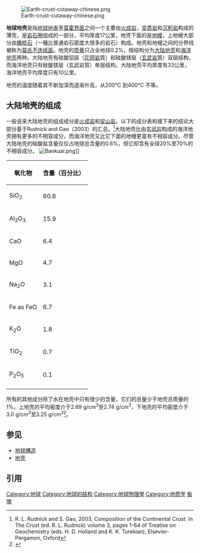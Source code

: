 [[File:Earth-crust-cutaway-chinese.png|thumb]]

'''地球地壳'''是指[[地球|地球]][[地表|地表]]至[[莫霍界面|莫霍界面]]之间一个主要由[[火成岩|火成岩]]，[[变质岩|变质岩]]和[[沉积岩|沉积岩]]构成的薄壳，是[[岩石圈|岩石圈]]组成的一部分，平均厚度17公里，地壳下面的是[[地幔|地幔]]，上地幔大部分由[[橄榄石|橄榄石]]（一種比普通岩石密度大很多的岩石）构成。地壳和地幔之间的分界线被称为[[莫氏不连续面|莫氏不连续面]]。地壳的[[质量|质量]]只占全地球0.2%，按结构分为[[大陆地壳|大陆地壳]]和[[海洋地壳|海洋地壳]]两种。大陆地壳有硅酸铝层（[[花岡岩|花岡岩]]質）和硅酸镁层（[[玄武岩|玄武岩]]質）双层结构，而海洋地壳只有硅酸镁层（玄武岩質）单层结构，大陆地壳平均厚度有33公里，海洋地壳平均厚度只有10公里。

地壳的温度随着其不断加深而逐渐升高，从200°C 到400°C 不等。

== 大陆地壳的组成 ==
一般说来大陆地壳的组成成分是[[火成岩|火成岩]]和[[安山岩|安山岩]]。以下的成分表和接下来的结论大部分基于Rudnick and Gao（2003）的汇总。<ref>R. L. Rudnick and S. Gao, 2003, Composition of the Continental Crust. In The Crust (ed. R. L. Rudnick) volume 3, pages 1-64 of Treatise on Geochemistry (eds. H. D. Holland and K. K. Turekian), Elsevier-Pergamon, Oxford</ref>大陆地壳比由[[玄武岩|玄武岩]]构成的海洋地壳拥有更多的不相容成分，而海洋地壳又比它下面的地幔更富有不相容成分。尽管大陆地壳的硅酸盐含量仅仅占地球总含量的0.6%，但它却含有全球20%至70%的不相容成分。
[[File:Bankuai.png|thumb]]]]
{|class="wikitable"
|-
!氧化物!!含量（百分比）
|-
|SiO<sub>2</sub>
|60.6
|-
|Al<sub>2</sub>O<sub>3</sub>
|15.9
|-
|CaO
|6.4
|-
|MgO
|4.7
|-
|Na<sub>2</sub>O
|3.1
|-
|Fe as FeO
|6.7
|-
|K<sub>2</sub>O
|1.8
|-
|TiO<sub>2</sub>
|0.7
|-
|P<sub>2</sub>O<sub>5</sub>
|0.1
|-
|}
所有的其他成分除了水在地壳中只有很少的含量，它们的总量少于地壳总质量的1%。上地壳的平均密度介于2.69 g/cm<sup>3</sup>至2.74 g/cm<sup>3</sup>，下地壳的平均密度介于3.0 g/cm<sup>3</sup>至3.25 g/cm<sup>3</sup><ref name=amonline>{{cite web |url=http://www.amonline.net.au/geoscience/earth/structure.htm |title=Structure and composition of the Earth |publisher=Australian Museum Online |accessdate=2007-09-14 |archive-date=2007-09-04 |archive-url=https://web.archive.org/web/20070904143157/http://www.amonline.net.au/geoscience/earth/structure.htm |dead-url=no }}</ref>。

== 参见 ==
* [[地球構造|地球構造]]
* [[地壳|地壳]]

== 引用 ==
{{reflist}}

{{Authority control}}

[[Category:地球|Category:地球]]
[[Category:地球的结构|Category:地球的结构]]
[[Category:地球物理學|Category:地球物理學]]
[[Category:地质学|Category:地质学]]
[[Category:板塊|]]